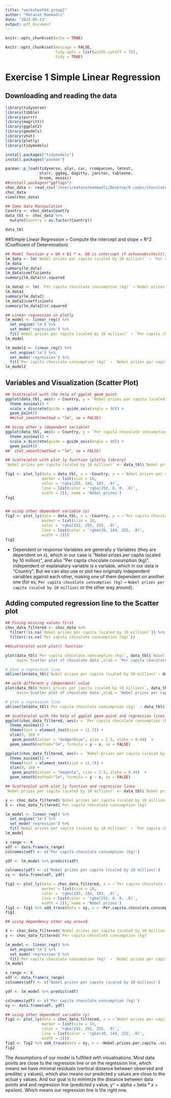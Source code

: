 ```yaml
---
title: "worksheet04_group2"
author: "Matanat Mammadli"
date: "2023-05-13"
output: pdf_document
---
```


```r
knitr::opts_chunk$set(echo = TRUE)
```

```r
knitr::opts_chunk$set(message = FALSE, 
                      tidy.opts = list(width.cutoff = 70), 
                      tidy = TRUE)
```

# Exercise 1 Simple Linear Regression

## Downloading and reading the data
```r
library(tidyverse)
library(tibble)
library(purrr)
library(magrittr)
library(ggplot2)
library(gmodels)
library(yhat)
library(plotly)
library(tidymodels)

install.packages("tidymodels")
install.packages("pacman")

pacman::p_load(tidyverse, plyr, car, rcompanion, lmtest,
               olsrr, ggdag, dagitty, janitor, tableone,
               broom, mosaic)
##install.packages("ggflags")
choc_data <- read_csv('/Users/matanatmammadli/Desktop/R codes/chocolate.csv')
choc_data
view(choc_data)

## Some data Manipulation
Country <- choc_data$Country
data_tbl <- choc_data %>%
  mutate(Country = as.factor(Country))

data_tbl
```

##Simple Linear Regression + Compute the intercept and slope + R^2 (Coefficient of Determination)
```r
## Model function y = b0 + b1 * x, b0 is intercept (Y achsenabschnitt), b1 is slope (Steigung)
lm_data <- lm(`Nobel prizes per capita (scaled by 10 million)` ~ `Per capita chocolate consumption (kg)`, data = choc_data)
lm_data
summary(lm_data)
lm_data$coefficients
summary(lm_data)$r.squared

lm_data2 <- lm( `Per capita chocolate consumption (kg)` ~`Nobel prizes per capita (scaled by 10 million)`, data = choc_data)
lm_data2
summary(lm_data2)
lm_data2$coefficients
summary(lm_data2)$r.squared

## Linear regression in plotly 
lm_model <- linear_reg() %>% 
  set_engine('lm') %>% 
  set_mode('regression') %>%
  fit(`Nobel prizes per capita (scaled by 10 million)` ~ `Per capita chocolate consumption (kg)`, data = choc_data) 
lm_model

lm_model2 <- linear_reg() %>% 
  set_engine('lm') %>% 
  set_mode('regression') %>%
  fit(`Per capita chocolate consumption (kg)` ~ `Nobel prizes per capita (scaled by 10 million)`, data = choc_data) 
lm_model2

```


## Variables and Visualization (Scatter Plot)
```r
## Scatterplot with the help of ggplot geom point 
ggplot(data_tbl, aes(x = Country, y = `Nobel prizes per capita (scaled by 10 million)`, col = Country)) +
  theme_minimal() +
  scale_x_discrete(guide = guide_axis(angle = 90)) +
  geom_point() 
  ##stat_smooth(method = "lm", se = FALSE)

## Using other y (dependent variable)
ggplot(data_tbl, aes(x = Country, y = `Per capita chocolate consumption (kg)`, col = Country)) +
  theme_minimal() +
  scale_x_discrete(guide = guide_axis(angle = 90)) +
  geom_point() 
##  stat_smooth(method = "lm", se = FALSE)

## Scatterplot with plot_ly function (plotly library) 
`Nobel prizes per capita (scaled by 10 million)` <- data_tbl$`Nobel prizes per capita (scaled by 10 million)`

fig1 <- plot_ly(data = data_tbl, x = ~Country, y = ~`Nobel prizes per capita (scaled by 10 million)`, type = "scatter", mode = "markers",
                marker = list(size = 10,
                color = 'rgba(255, 182, 193, .9)',
                line = list(color = 'rgba(152, 0, 0, .8)',
                width = 2)), name = 'Nobel prizes')
fig1


## using other dependent variable (y)
fig2 <- plot_ly(data = data_tbl, x = ~Country, y = ~`Per capita chocolate consumption (kg)`, type = "scatter", mode = "markers",
                marker = list(size = 10,
                color = 'rgba(152, 255, 255, .9)',
                line = list(color = 'rgba(30, 144, 255, .8)',
                width = 2)))
fig2
```

 - Dependent or response Variables are generally y Variables (they are dependent on x), which in our case is "Nobel prizes per capita (scaled by 10 million)", and also "Per capita chocolate consumption (kg)", independent or explanatory variable is x variable, which in our data is "Country". But we can also use or plot two originally independent variables against each other, making one of them  dependent on another one (for ex, `Per capita chocolate consumption (kg)` ~  `Nobel prizes per capita (scaled by 10 million)` or the other way around).
 

## Adding computed regression line to the Scatter plot
```r
## Fixing missing values first
choc_data_filtered <- choc_data %>% 
  filter(!is.na(`Nobel prizes per capita (scaled by 10 million)`)) %>% 
  filter(!is.na(`Per capita chocolate consumption (kg)`))

##Scatterplot with plot() function

plot(data_tbl$`Per capita chocolate consumption (kg)`, data_tbl$`Nobel prizes per capita (scaled by 10 million)`,
     main='Scatter plot of chocolate data',xlab = 'Per capita chocolate consumption (kg)', ylab='Nobel prizes per capita (scaled by 10 million)', las = 2, pch=19)

# plot a regression line
abline(lm(data_tbl$`Nobel prizes per capita (scaled by 10 million)`~ data_tbl$`Per capita chocolate consumption (kg)`,data=data_tbl),col='red')

## with different y (dependent) value
plot(data_tbl$`Nobel prizes per capita (scaled by 10 million)`, data_tbl$`Per capita chocolate consumption (kg)` ,
     main='Scatter plot of chocolate data',xlab = 'Nobel prizes per capita (scaled by 10 million)', ylab='Per capita chocolate consumption (kg)', las = 2, pch=19)

# plot a regression line
abline(lm(data_tbl$`Per capita chocolate consumption (kg)` ~ data_tbl$`Nobel prizes per capita (scaled by 10 million)`,data=data_tbl),col='red')

## Scatterplot with the help of ggplot geom point and regression lines
ggplot(choc_data_filtered, aes(x = `Per capita chocolate consumption (kg)`, y = `Nobel prizes per capita (scaled by 10 million)`)) +
  theme_minimal() +
  theme(text = element_text(size = 11.7)) +
  xlim(0, 10) +
   geom_point(colour = "dodgerblue", size = 2.5, alpha = 0.44)  +
  geom_smooth(method="lm", formula = y ~ x, se = FALSE) 

ggplot(choc_data_filtered, aes(x = `Nobel prizes per capita (scaled by 10 million)`, y = `Per capita chocolate consumption (kg)`)) +
  theme_minimal() +
  theme(text = element_text(size = 11.7)) +
  xlim(0, 10) +
   geom_point(colour = "magenta", size = 2.5, alpha = 0.44)  +
  geom_smooth(method="lm", formula = y ~ x, se = FALSE) 

## Scatterplot with plot_ly function and regression lines
`Nobel prizes per capita (scaled by 10 million)` <- data_tbl$`Nobel prizes per capita (scaled by 10 million)`

y <- choc_data_filtered$`Nobel prizes per capita (scaled by 10 million)`
X <- choc_data_filtered$`Per capita chocolate consumption (kg)`

lm_model <- linear_reg() %>% 
  set_engine('lm') %>% 
  set_mode('regression') %>%
  fit(`Nobel prizes per capita (scaled by 10 million)` ~ `Per capita chocolate consumption (kg)`, data = choc_data) 
lm_model

x_range <- X
xdf <- data.frame(x_range)
colnames(xdf) <- c('Per capita chocolate consumption (kg)')

ydf <- lm_model %>% predict(xdf) 

colnames(ydf) <- c('Nobel prizes per capita (scaled by 10 million)')
xy <- data.frame(xdf, ydf)

fig1 <- plot_ly(data = choc_data_filtered, x = ~`Per capita chocolate consumption (kg)`, y = ~`Nobel prizes per capita (scaled by 10 million)`, type = "scatter", mode = "markers", 
                marker = list(size = 10,
                color = 'rgba(255, 182, 193, .9)',
                line = list(color = 'rgba(152, 0, 0, .8)',
                width = 2)), name = 'Nobel prizes')
fig1 <- fig1 %>% add_trace(data = xy, x = ~Per.capita.chocolate.consumption..kg., y = ~Nobel.prizes.per.capita..scaled.by.10.million., name = 'Regression Fit', mode = 'lines')
fig1

## using dependency other way around

X <- choc_data_filtered$`Nobel prizes per capita (scaled by 10 million)`
y <- choc_data_filtered$`Per capita chocolate consumption (kg)`

lm_model <- linear_reg() %>% 
  set_engine('lm') %>% 
  set_mode('regression') %>%
  fit(`Per capita chocolate consumption (kg)` ~ `Nobel prizes per capita (scaled by 10 million)`, data = choc_data) 
lm_model

x_range <- X
xdf <- data.frame(x_range)
colnames(xdf) <- c('Nobel prizes per capita (scaled by 10 million)')

ydf <- lm_model %>% predict(xdf) 

colnames(ydf) <- c('Per capita chocolate consumption (kg)')
xy <- data.frame(xdf, ydf)

## using other dependent variable (y)
fig2 <- plot_ly(data = choc_data_filtered, x = ~`Nobel prizes per capita (scaled by 10 million)`, y = ~`Per capita chocolate consumption (kg)`, type = "scatter", mode = "markers", name = 'Chocolate consumption', 
                marker = list(size = 10,
                color = 'rgba(152, 255, 255, .9)',
                line = list(color = 'rgba(30, 144, 255, .8)',
                width = 2)))
fig2 <- fig2 %>% add_trace(data = xy, x = ~Nobel.prizes.per.capita..scaled.by.10.million., y = ~Per.capita.chocolate.consumption..kg., name = 'Regression Fit', mode = 'lines')
fig2

```

The Assumptions of our model is fulfilled with visualisations. Most data points are close to the regression line or on the regression line, which means we have minimal residuals (vertical distance between observed and preditec y values), which also means our predicted y values are close to the actual y values. And our goal is to minimize the distance between data points and and regression line (predicted y value, y^ = alpha + beta * x + epsilon).
Which means our regression line is the right one.